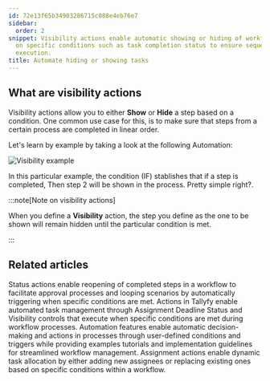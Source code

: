 ```yaml
---
id: 72e13f65b34903286715c088e4eb76e7
sidebar:
  order: 2
snippet: Visibility actions enable automatic showing or hiding of workflow steps based
  on specific conditions such as task completion status to ensure sequential process
  execution.
title: Automate hiding or showing tasks
---
```


## What are visibility actions

Visibility actions allow you to either **Show** or **Hide** a step based on a condition. One common use case for this, is to make sure that steps from a certain process are completed in linear order.

Let's learn by example by taking a look at the following Automation:

![Visibility example](https://screenshots.tallyfy.com/tallyfy%2Fpro%2Fdesktop-light-task-completion-example-automations.png)

In this particular example, the condition (IF) stablishes that if a step is completed, Then step 2 will be shown in the process. Pretty simple right?.

:::note[Note on visibility actions]

When you define a **Visibility** action, the step you define as the one to be shown will remain hidden until the particular condition is met.

:::


## Related articles
<CardGrid>
<LinkTitleCard header="<b>Actions > Automate changing the status of tasks</b>" href="/products/pro/documenting/templates/automations/actions/status-actions/" > Status actions enable reopening of completed steps in a workflow to facilitate approval processes and looping scenarios by automatically triggering when specific conditions are met. </LinkTitleCard>
<LinkTitleCard header="<b>Automations > Actions</b>" href="/products/pro/documenting/templates/automations/actions/" > Actions in Tallyfy enable automated task management through Assignment Deadline Status and Visibility controls that execute when specific conditions are met during workflow processes. </LinkTitleCard>
<LinkTitleCard header="<b>Templates > Automations</b>" href="/products/pro/documenting/templates/automations/" > Automation features enable automatic decision-making and actions in processes through user-defined conditions and triggers while providing examples tutorials and implementation guidelines for streamlined workflow management. </LinkTitleCard>
<LinkTitleCard header="<b>Actions > Automate task assignments</b>" href="/products/pro/documenting/templates/automations/actions/asignment-actions/" > Assignment actions enable dynamic task allocation by either adding new assignees or replacing existing ones based on specific conditions within a workflow. </LinkTitleCard>
</CardGrid>